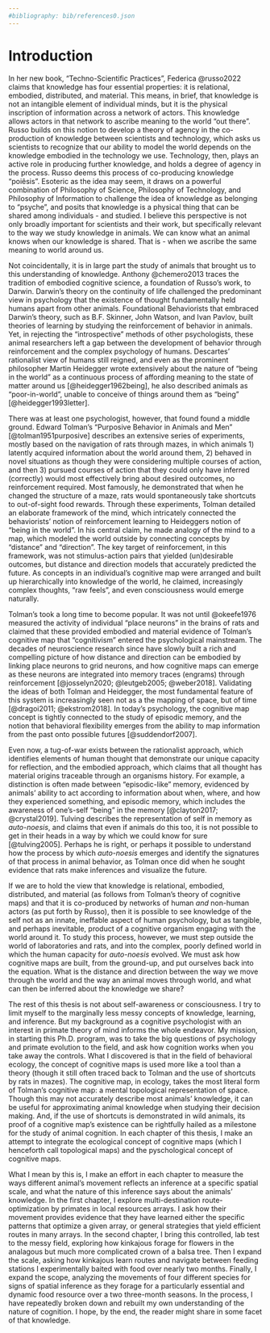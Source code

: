```yaml
---
#bibliography: bib/references0.json
---
```

<!-- The {.unnumbered} option here means that the introduction will be "Chapter 0." You can also use {-} for no numbers on chapters. -->

# Introduction {.unnumbered}
\chaptermark {Introduction}

In her new book, "Techno-Scientific Practices", Federica @russo2022 claims that knowledge has four essential properties: it is relational, embodied, distributed, and material. This means, in brief, that knowledge is not an intangible element of individual minds, but it is the physical inscription of information across a network of actors. This knowledge allows actors in that network to ascribe meaning to the world "out there". Russo builds on this notion to develop a theory of agency in the co-production of knowledge between scientists and technology, which asks us scientists to recognize that our ability to model the world depends on the knowledge embodied in the technology we use. Technology, then, plays an active role in producing further knowledge, and holds a degree of agency in the process. Russo deems this process of co-producing knowledge "poiêsis". Esoteric as the idea may seem, it draws on a powerful combination of Philosophy of Science, Philosophy of Technology, and Philosophy of Information to challenge the idea of knowledge as belonging to "psyche", and posits that knowledge is a physical thing that can be shared among individuals - and studied. I believe this perspective is not only broadly important for scientists and their work, but specifically relevant to the way we study knowledge in animals. We can know what an animal knows when our knowledge is shared. That is - when we ascribe the same meaning to world around us.

Not coincidentally, it is in large part the study of animals that brought us to this understanding of knowledge. Anthony @chemero2013 traces the tradition of embodied cognitive science, a foundation of Russo's work, to Darwin. Darwin's theory on the continuity of life challenged the predominant view in psychology that the existence of thought fundamentally held humans apart from other animals. Foundational Behaviorists that embraced Darwin's theory, such as B.F. Skinner, John Watson, and Ivan Pavlov, built theories of learning by studying the reinforcement of behavior in animals. Yet, in rejecting the "introspective" methods of other psychologists, these animal researchers left a gap between the development of behavior through reinforcement and the complex psychology of humans. Descartes' rationalist view of humans still reigned, and even as the prominent philosopher Martin Heidegger wrote extensively about the nature of "being in the world" as a continuous process of affording meaning to the state of matter around us [@heidegger1962being], he also described animals as "poor-in-world", unable to conceive of things around them as "being" [@heidegger1993letter].

There was at least one psychologist, however, that found found a middle ground. Edward Tolman's "Purposive Behavior in Animals and Men" [@tolman1951purposive] describes an extensive series of experiments, mostly based on the navigation of rats through mazes, in which animals 1) latently acquired information about the world around them, 2) behaved in novel situations as though they were considering multiple courses of action, and then 3) pursued courses of action that they could only have inferred (correctly) would most effectively bring about desired outcomes, no reinforcement required. Most famously, he demonstrated that when he changed the structure of a maze, rats would spontaneously take shortcuts to out-of-sight food rewards. Through these experiments, Tolman detailed an elaborate framework of the mind, which intricately connected the behaviorists' notion of reinforcement learning to Heideggers notion of "being in the world". In his central claim, he made analogy of the mind to a map, which modeled the world outside by connecting concepts by "distance" and "direction". The key target of reinforcement, in this framework, was not stimulus-action pairs that yielded (un)desirable outcomes, but distance and direction models that accurately predicted the future. As concepts in an individual's cognitive map were arranged and built up hierarchically into knowledge of the world, he claimed, increasingly complex thoughts, "raw feels", and even consciousness would emerge naturally.

Tolman's took a long time to become popular. It was not until @okeefe1976 measured the activity of individual "place neurons" in the brains of rats and claimed that these provided embodied and material evidence of Tolman's cognitive map that "cognitivism" entered the psychological mainstream. The decades of neuroscience research since have slowly built a rich and compelling picture of how distance and direction can be embodied by linking place neurons to grid neurons, and how cognitive maps can emerge as these neurons are integrated into memory traces (engrams) through reinforcement [@josselyn2020; @leutgeb2005; @weber2018]. Validating the ideas of both Tolman and Heidegger, the most fundamental feature of this system is increasingly seen not as a the mapping of space, but of time [@dragoi2011; @ekstrom2018]. In today's psychology, the cognitive map concept is tightly connected to the study of episodic memory, and the notion that behavioral flexibility emerges from the ability to map information from the past onto possible futures [@suddendorf2007].

Even now, a tug-of-war exists between the rationalist approach, which identifies elements of human thought that demonstrate our unique capacity for reflection, and the embodied approach, which claims that all thought has material origins traceable through an organisms history. For example, a distinction is often made between "episodic-like" memory, evidenced by animals' ability to act according to information about when, where, and how they experienced something, and episodic memory, which includes the awareness of one's-self "being" in the memory [@clayton2017; @crystal2019]. Tulving describes the representation of self in memory as *auto-noesis*, and claims that even if animals do this too, it is not possible to get in their heads in a way by which we could know for sure [@tulving2005]. Perhaps he is right, or perhaps it possible to understand how the process by which *auto-noesis* emerges and identify the signatures of that process in animal behavior, as Tolman once did when he sought evidence that rats make inferences and visualize the future.

If we are to hold the view that knowledge is relational, embodied, distributed, and material (as follows from Tolman's theory of cognitive maps) and that it is co-produced by networks of human *and* non-human actors (as put forth by Russo), then it is possible to see knowledge of the self not as an innate, ineffable aspect of human psychology, but as tangible, and perhaps inevitable, product of a cognitive organism engaging with the world around it. To study this process, however, we must step outside the world of laboratories and rats, and into the complex, poorly defined world in which the human capacity for *auto-noesis* evolved. We must ask how cognitive maps are built, from the ground-up, and put ourselves back into the equation. What is the distance and direction between the way we move through the world and the way an animal moves through world, and what can then be inferred about the knowledge we share?

The rest of this thesis is not about self-awareness or consciousness. I try to limit myself to the marginally less messy concepts of knowledge, learning, and inference. But my background as a cognitive psychologist with an interest in primate theory of mind informs the whole endeavor. My mission, in starting this Ph.D. program, was to take the big questions of psychology and primate evolution to the field, and ask how cognition works when you take away the controls. What I discovered is that in the field of behavioral ecology, the concept of cognitive maps is used more like a tool than a theory (though it still often traced back to Tolman and the use of shortcuts by rats in mazes). The cognitive map, in ecology, takes the most literal form of Tolman's cognitive map: a mental topological representation of space. Though this may not accurately describe most animals' knowledge, it can be useful for approximating animal knowledge when studying their decision making. And, if the use of shortcuts is demonstrated in wild animals, its proof of a cognitive map's existence can be rightfully hailed as a milestone for the study of animal cognition. In each chapter of this thesis, I make an attempt to integrate the ecological concept of cognitive maps (which I henceforth call topological maps) and the pyschological concept of cognitive maps. 

What I mean by this is, I make an effort in each chapter to measure the ways different animal's movement reflects an inference at a specific spatial scale, and what the nature of this inference says about the animals' knowledge. In the first chapter, I explore multi-destination route-optimization by primates in local resources arrays. I ask how their movement provides evidence that they have learned either the specific patterns that optimize a given array, or general strategies that yield efficient routes in many arrays. In the second chapter, I bring this controlled, lab test to the messy field, exploring how kinkajous forage for flowers in the analagous but much more complicated crown of a balsa tree. Then I expand the scale, asking how kinkajous learn routes and navigate between feeding stations I experimentally baited with food over nearly two months. Finally, I expand the scope, analyzing the movements of four different species for signs of spatial inference as they forage for a particularly essential and dynamic food resource over a two three-month seasons. In the process, I have repeatedly broken down and rebuilt my own understanding of the nature of cognition. I hope, by the end, the reader might share in some facet of that knowledge.

